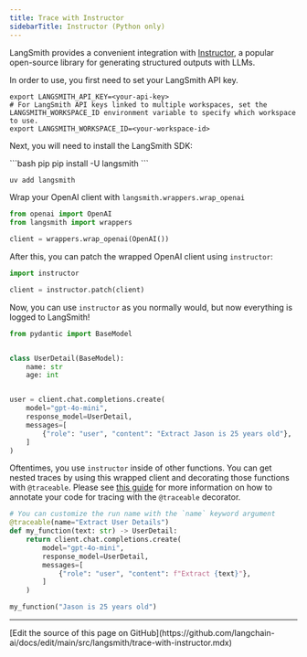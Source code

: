```yaml
---
title: Trace with Instructor
sidebarTitle: Instructor (Python only)
---
```


LangSmith provides a convenient integration with [Instructor](https://python.useinstructor.com/), a popular open-source library for generating structured outputs with LLMs.

In order to use, you first need to set your LangSmith API key.

```shell
export LANGSMITH_API_KEY=<your-api-key>
# For LangSmith API keys linked to multiple workspaces, set the LANGSMITH_WORKSPACE_ID environment variable to specify which workspace to use.
export LANGSMITH_WORKSPACE_ID=<your-workspace-id>
```

Next, you will need to install the LangSmith SDK:

<CodeGroup>
```bash pip
pip install -U langsmith
```

```bash uv
uv add langsmith
```
</CodeGroup>

Wrap your OpenAI client with `langsmith.wrappers.wrap_openai`

```python
from openai import OpenAI
from langsmith import wrappers

client = wrappers.wrap_openai(OpenAI())
```

After this, you can patch the wrapped OpenAI client using `instructor`:

```python
import instructor

client = instructor.patch(client)
```

Now, you can use `instructor` as you normally would, but now everything is logged to LangSmith!

```python
from pydantic import BaseModel


class UserDetail(BaseModel):
    name: str
    age: int


user = client.chat.completions.create(
    model="gpt-4o-mini",
    response_model=UserDetail,
    messages=[
        {"role": "user", "content": "Extract Jason is 25 years old"},
    ]
)
```

Oftentimes, you use `instructor` inside of other functions.
You can get nested traces by using this wrapped client and decorating those functions with `@traceable`.
Please see [this guide](./annotate-code) for more information on how to annotate your code for tracing with the `@traceable` decorator.

```python {highlight={2}}
# You can customize the run name with the `name` keyword argument
@traceable(name="Extract User Details")
def my_function(text: str) -> UserDetail:
    return client.chat.completions.create(
        model="gpt-4o-mini",
        response_model=UserDetail,
        messages=[
            {"role": "user", "content": f"Extract {text}"},
        ]
    )

my_function("Jason is 25 years old")
```

---

<Callout icon="pen-to-square" iconType="regular">
  [Edit the source of this page on GitHub](https://github.com/langchain-ai/docs/edit/main/src/langsmith/trace-with-instructor.mdx)
</Callout>
